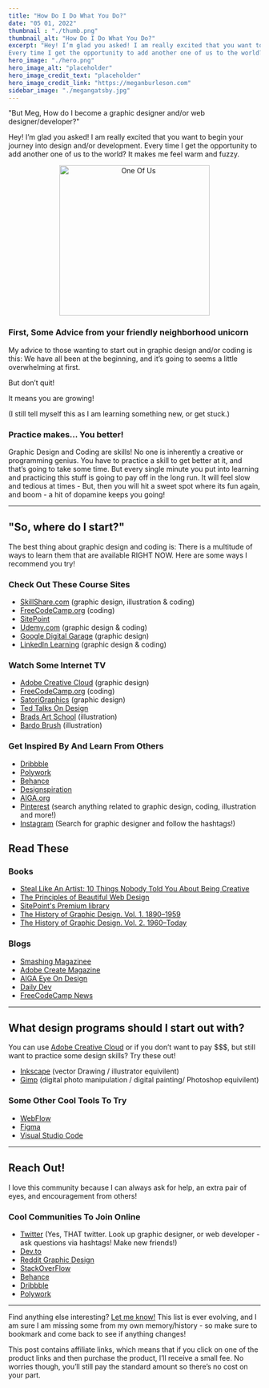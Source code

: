```yaml
---
title: "How Do I Do What You Do?"
date: "05 01, 2022"
thumbnail : "./thumb.png"
thumbnail_alt: "How Do I Do What You Do?"
excerpt: "Hey! I’m glad you asked! I am really excited that you want to begin your journey into design and/or development. 
Every time I get the opportunity to add another one of us to the world? It makes me feel warm and fuzzy."
hero_image: "./hero.png"
hero_image_alt: "placeholder"
hero_image_credit_text: "placeholder"
hero_image_credit_link: "https://meganburleson.com"
sidebar_image: "./megangatsby.jpg"
---
```



"But Meg, How do I become a graphic designer and/or web designer/developer?"

Hey! I’m glad you asked! I am really excited that you want to begin your journey into design and/or development. 
Every time I get the opportunity to add another one of us to the world? It makes me feel warm and fuzzy.


<center><img src={imageOneOfUs} alt="One Of Us" width="300px" /></center>


### First, Some Advice from your friendly neighborhood unicorn

My advice to those wanting to start out in graphic design and/or coding is this: We have all been at the beginning, and it’s going to seems a little overwhelming at first. 

But don’t quit! 

It means you are growing! 

(I still tell myself this as I am learning something new, or get stuck.)

### Practice makes... You better!

Graphic Design and Coding are skills! 
No one is inherently a creative or programming genius. 
You have to practice a skill to get better at it, and that’s going to take some time.
But every single minute you put into learning and practicing this stuff is going to pay off in the long run. It will feel slow and tedious at times - But, then you will hit a sweet spot where its fun again, and boom - a hit of dopamine keeps you going!

***

## "So, where do I start?"

The best thing about graphic design and coding is: There is a multitude of ways to learn them that are available RIGHT NOW. Here are some ways I recommend you try!

### Check Out These Course Sites

* [SkillShare.com](https://skl.sh/3vUl1kA) (graphic design, illustration & coding)
* [FreeCodeCamp.org](https://www.freecodecamp.org/) (coding)
* [SitePoint](https://www.sitepoint.com/)
* [Udemy.com](https://www.udemy.com/) (graphic design & coding)
* [Google Digital Garage](https://learndigital.withgoogle.com/digitalgarage/course/fundamentals-graphic-design) (graphic design)
* [LinkedIn Learning](https://www.linkedin.com/learning) (graphic design & coding)

### Watch Some Internet TV

* [Adobe Creative Cloud](https://www.youtube.com/c/AdobeCreativeCloud) (graphic design)
* [FreeCodeCamp.org](https://www.youtube.com/c/Freecodecamp) (coding)
* [SatoriGraphics](https://www.youtube.com/playlist?list=PL-c9Rq56P4KkVJdnL3YVesRGP-MLkzgme) (graphic design)
* [Ted Talks On Design](https://www.ted.com/topics/design)
* [Brads Art School](https://www.youtube.com/channel/UClX5lGGHeZ7OILb1ozSNtOg) (illustration)
* [Bardo Brush](https://www.youtube.com/c/BardotBrush) (illustration)

### Get Inspired By And Learn From Others

* [Dribbble](https://dribbble.com/)
* [Polywork](https://www.polywork.com/home)
* [Behance](https://www.behance.net/)
* [Designspiration](https://www.designspiration.com/)
* [AIGA.org](https://www.aiga.org/)
* [Pinterest](https://www.pinterest.com/search/pins/?q=graphic%20design&rs=typed&term_meta[]=graphic%7Ctyped&term_meta[]=design%7Ctyped) (search anything related to graphic design, coding, illustration and more!)
* [Instagram](https://www.instagram.com/) (Search for graphic designer and follow the hashtags!)

## Read These

### Books

* [Steal Like An Artist: 10 Things Nobody Told You About Being Creative](https://amzn.to/3vr1rxx)
* [The Principles of Beautiful Web Design](https://amzn.to/39Jf1nw)
* [SitePoint's Premium library](https://www.sitepoint.com/premium/library/)
* [The History of Graphic Design. Vol. 1. 1890–1959](https://amzn.to/3y1sa5p)
* [The History of Graphic Design. Vol. 2. 1960–Today](https://amzn.to/3F1Sfmf)

### Blogs
* [Smashing Magazinee](https://www.smashingmagazine.com/)
* [Adobe Create Magazine](https://creativecloud.adobe.com/cc/discover/)
* [AIGA Eye On Design](https://eyeondesign.aiga.org/)
* [Daily Dev](https://daily.dev/)
* [FreeCodeCamp News](https://www.freecodecamp.org/news)


***

## What design programs should I start out with?

You can use [Adobe Creative Cloud](https://www.adobe.com/creativecloud.html) or if you don’t want to pay $$$, but still want to practice some design skills? Try these out!

* [Inkscape](https://inkscape.org/) (vector Drawing / illustrator equivilent)
* [Gimp](https://www.gimp.org/) (digital photo manipulation / digital painting/ Photoshop equivilent)

### Some Other Cool Tools To Try

* [WebFlow](https://webflow.com/)
* [Figma](https://www.figma.com/)
* [Visual Studio Code](https://code.visualstudio.com/)

***

## Reach Out!

I love this community because I can always ask for help, an extra pair of eyes, and encouragement from others!

### Cool Communities To Join Online

* [Twitter](https://Twitter.com) (Yes, THAT twitter. Look up graphic designer, or web developer - ask questions via hashtags! Make new friends!)
* [Dev.to](https://dev.to/)
* [Reddit Graphic Design](https://www.reddit.com/r/graphic_design/)
* [StackOverFlow](https://stackoverflow.com/)
* [Behance](https://www.behance.net/)
* [Dribbble](https://dribbble.com/)
* [Polywork](https://www.polywork.com/home)

***

Find anything else interesting? [Let me know!](/contact) This list is ever evolving, and I am sure I am missing some from my own memory/history - so make sure to bookmark and come back to see if anything changes!


<div style={{padding: '1rem', backgroundColor: '#ff44a9', borderRadius: '10px'}}>
  This post contains affiliate links, which means that if you click on one of the product links and then purchase the product, I’ll receive a small fee. No worries though, you’ll still pay the standard amount so there’s no cost on your part.
</div>

